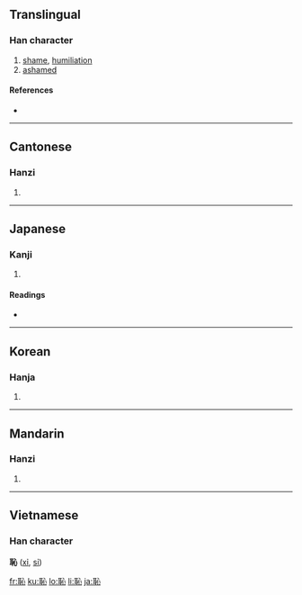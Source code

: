 {{see|耻}}
==Translingual==

===Han character===
{{Han char|rn=61|rad=心|as=06|sn=10|four=1310<sub>0</sub>|canj=尸十心 (SJP)|ids=⿰[[耳]][[心]]}}

# [[shame]], [[humiliation]]
# [[ashamed]]

====References====
* {{Han ref|kx=0385.060|dkj=10585|dj=0716.020|hdz=42290.010|uh=6065|ud=24677|bh=AEA2|bd=44706}}

----

==Cantonese==

===Hanzi===
{{yue-hanzi|jyut=|y=chi2}}

# {{defn|Cantonese}}

----

==Japanese==

===Kanji===
{{ja-kanji|grade=c|rs=心06}}

# {{defn|Japanese}}

====Readings====
* {{ja-readings|on=[[ち]] (chi)|kun=[[はじる]] (hajiru), [[はじ]] (haji), [[はずかしい]] (hazukashii)}}

----

==Korean==

===Hanja===
{{ko-hanja|hangeul=치|eumhun=|rv=chi|mr=ch'i|y=chi}}

# {{defn|Korean}}

----

==Mandarin==

===Hanzi===
{{cmn-hanzi|sim=耻|pin=[[chǐ]] ([[chi3]])|wg=ch'ih<sup>3</sup>}}

# {{defn|Mandarin}}

----

==Vietnamese==
===Han character===
'''恥''' ([[xỉ]], [[sỉ]])

[[fr:恥]]
[[ku:恥]]
[[lo:恥]]
[[li:恥]]
[[ja:恥]]